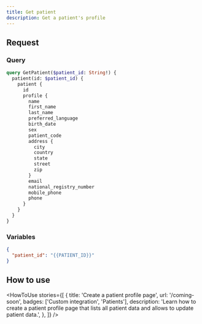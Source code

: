 ```yaml
---
title: Get patient
description: Get a patient's profile
---
```


## Request

### Query

```graphql
query GetPatient($patient_id: String!) {
  patient(id: $patient_id) {
    patient {
      id
      profile {
        name
        first_name
        last_name
        preferred_language
        birth_date
        sex
        patient_code
        address {
          city
          country
          state
          street
          zip
        }
        email
        national_registry_number
        mobile_phone
        phone
      }
    }
  }
}
```

### Variables

```json
{
  "patient_id": "{{PATIENT_ID}}"
}
```

## How to use

<HowToUse
  stories={[
    {
      title: 'Create a patient profile page',
      url: '/coming-soon',
      badges: ['Custom integration', 'Patients'],
      description:
        'Learn how to create a patient profile page that lists all patient data and allows to update patient data.',
    },
  ]}
/>
